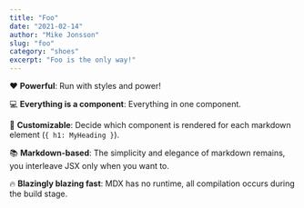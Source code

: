 ```yaml
---
title: "Foo"
date: "2021-02-14"
author: "Mike Jonsson"
slug: "foo"
category: "shoes"
excerpt: "Foo is the only way!"
---
```


❤️ **Powerful**: Run with styles and power!

💻 **Everything is a component**: Everything in one component.

🔧 **Customizable**: Decide which component is rendered for each markdown
element (`{ h1: MyHeading }`).

📚 **Markdown-based**: The simplicity and elegance of markdown remains,
you interleave JSX only when you want to.

🔥 **Blazingly blazing fast**: MDX has no runtime, all compilation occurs
during the build stage.
